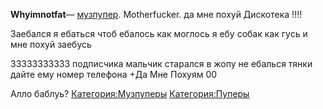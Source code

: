 {{Инфобокс для пуперов
|title2=Whyimnotfat
|другие_ники=Whyimnotfak, китайский пирожок, я Российский, похуй читос, похуй парадайз
|image3=Photo (2)-0.jpg
|caption3=Пример
|сферы_творчества=RYTP, RYTPMV
|год_начала=2011
|image4=пример
|caption4=Пример
|имя_фамилия=Егор Каплунов
|дата_рождения=14 октября
|место_проживания=
|ссылки=*[https://www.youtube.com/user/Whyimnotfat YouTube]
*[https://www.youtube.com/user/kitayskiypirozhok Alt]
}}'''Whyimnotfat '''— [[Музпуперы|музпупер]]. Motherfucker. да мне похуй Дискотека !!!!

Заебался я ебаться чтоб ебалось как моглось я ебу собак как гусь и мне похуй заебусь

33333333333 подписчика мальчик старался в жопу не ебалься тянки дайте ему номер телефона +Да Мне Похуям 00

Алло баблуь?
[[Категория:Музпуперы]]
[[Категория:Пуперы]]